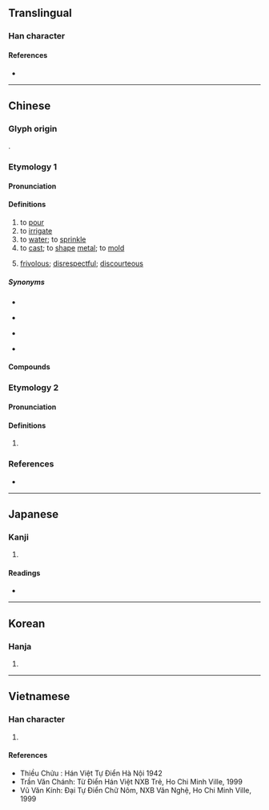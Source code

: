 {{also|浇}}
{{character info}}
==Translingual==

===Han character===
{{Han char|rn=85|rad=水|as=12|sn=15|four=34111|canj=EGGU|ids=⿰氵堯}}

====References====
* {{Han ref|kx=0651.270|dkj=18317|dj=1061.280|hdz=31734.150|uh=6F86|ud=28550|bh=BCE5|bd=48357}}

----

==Chinese==
{{zh-forms|s=浇}}

===Glyph origin===
{{Han etym}}
{{Han compound|水|堯|c1=s|c2=p|t1=water|ls=psc}}.

===Etymology 1===

====Pronunciation====
{{zh-pron
|m=jiāo
|c=giu1,hiu1
|mn=xm,qz,tw:kiau/zz:jiâu
|w=1jiau
|mc=1
|oc=1
|cat=v,a
}}

====Definitions====
{{zh-hanzi}}

# to [[pour]] {{gl|[[liquid]]}}
# to [[irrigate]] {{gl|using a [[waterwheel]]}}
# to [[water]]; to [[sprinkle]]
# to [[cast]]; to [[shape]] [[metal]]; to [[mold]]
# {{lb|zh|literary|or in compounds}} [[frivolous]]; [[disrespectful]]; [[discourteous]]

=====Synonyms=====
* {{s|to pour}}
{{zh-dial|澆}}
* {{s|to irrigate}} {{zh-l|灌溉}}
* {{s|to cast}} {{zh-l|澆鑄}}
* {{s|frivolous}}
{{zh-syn-saurus|輕佻}}

====Compounds====
{{zh-der|借酒澆愁|冷水澆頭|如湯澆雪|湯澆雪|澆冷水|澆奠|澆季|澆弛|澆愁|澆手|澆梅根|澆水|澆漓|澆灌|澆瓜之惠|澆花|澆薄|澆裹|澆訛|澆鑄|澆頭|澆風薄俗|火上澆油|酒澆壘塊|澆饡}}

===Etymology 2===

====Pronunciation====
{{zh-pron
|m=ào
|c=ngou6,jiu6
|mc=2
|oc=2
|cat=
}}

====Definitions====
{{zh-hanzi}}

# {{zh-used2|n}}

===References===
* {{R:yue:Hanzi}}

{{zh-cat|Intermediate|Agriculture}}

----

==Japanese==

===Kanji===
{{ja-kanji|grade=|rs=水12}}

# {{rfdef|ja|sort=水12}}

====Readings====
* {{ja-readings|on=[[ぎょう]] (gyō)|kun=[[そそぐ]] (sosogu)}}

----

==Korean==

===Hanja===
{{ko-hanja|hangeul=요|eumhun=|rv=yo|mr=yo|y=yo}}

# {{rfdef|ko|sort=水12}}

----

==Vietnamese==

===Han character===
{{vi-readings|reading=nhão, kiêu, nghiêu|rs=水12}}

# {{rfdef|vi|sort=水12}}

====References====
* Thiều Chửu : Hán Việt Tự Điển Hà Nội 1942
* Trần Văn Chánh: Từ Điển Hán Việt NXB Trẻ, Ho Chi Minh Ville, 1999
* Vũ Văn Kính: Đại Tự Điển Chữ Nôm, NXB Văn Nghệ, Ho Chi Minh Ville, 1999